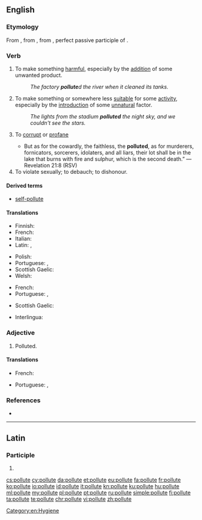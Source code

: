 ==English==

===Etymology===
From {{etyl|enm|en}} {{term|polluten||lang=enm}}, from {{etyl|la|en}} {{term|pollūtum|||lang=la|}}, from {{term|pollūtus||no longer virgin", "unchaste|lang=la}}, perfect passive participle of {{term|polluō||lang=la|soil", "defile", "dishonor}}.

===Verb===
{{en-verb|pollut}}

# {{context|transitive|lang=en}} To make something [[harmful]], especially by the [[addition]] of some unwanted product.
#: ''The factory '''pollute'''d the river when it cleaned its tanks.''
# {{context|transitive|lang=en}} To make something or somewhere less [[suitable]] for some [[activity]], especially by the [[introduction]] of some [[unnatural]] factor.
#: ''The lights from the stadium '''polluted''' the night sky, and we couldn't see the stars.''
# {{context|dated|lang=en}} To [[corrupt]] or [[profane]]
#* But as for the cowardly, the faithless, the '''polluted''', as for murderers, fornicators, sorcerers, idolaters, and all liars, their lot shall be in the lake that burns with fire and sulphur, which is the second death.”  —Revelation 21:8 (RSV)
# To violate sexually; to debauch; to dishonour.

====Derived terms====
* [[self-pollute]]

====Translations====
{{trans-top|to make something harmful}}
* Finnish: {{t+|fi|saastuttaa}}
* French: {{t+|fr|polluer}}
* Italian: {{t+|it|inquinare}}
* Latin: {{t|la|inquinō}}, {{t|la|polluo}}
{{trans-mid}}
* Polish: {{t|pl|skazić}}
* Portuguese: {{t+|pt|contaminar}}, {{t+|pt|poluir}}
* Scottish Gaelic: {{t|gd|truaill}}
* Welsh: {{t+|cy|llygru}}
{{trans-bottom}}

{{trans-top|to make something or somewhere less suitable}}
* French: {{t+|fr|polluer}}
* Portuguese: {{t+|pt|poluir}}, {{t+|pt|sujar}}
{{trans-mid}}
* Scottish Gaelic: {{t|gd|truaill}}
{{trans-bottom}}

{{checktrans-top}}
* Interlingua: {{t-check|ia|polluer}}
{{trans-mid}}
{{trans-bottom}}

===Adjective===
{{en-adj}}

# {{context|rare|lang=en}} Polluted.

====Translations====
{{trans-top|polluted}}
* French: {{t+|fr|pollué}}
{{trans-mid}}
* Portuguese: {{t|pt|poluído|m}}, {{t|pt|poluída|f}}
{{trans-bottom}}

===References===
* {{R:Webster 1913}}

[[Category:en:Hygiene]]

----

==Latin==

===Participle===
{{la-part-form|pollūte}}

# {{inflection of|pollūtus||voc|m|s|lang=la}}

[[cs:pollute]]
[[cy:pollute]]
[[da:pollute]]
[[et:pollute]]
[[eu:pollute]]
[[fa:pollute]]
[[fr:pollute]]
[[ko:pollute]]
[[io:pollute]]
[[id:pollute]]
[[it:pollute]]
[[kn:pollute]]
[[ku:pollute]]
[[hu:pollute]]
[[ml:pollute]]
[[my:pollute]]
[[pl:pollute]]
[[pt:pollute]]
[[ru:pollute]]
[[simple:pollute]]
[[fi:pollute]]
[[ta:pollute]]
[[te:pollute]]
[[chr:pollute]]
[[vi:pollute]]
[[zh:pollute]]